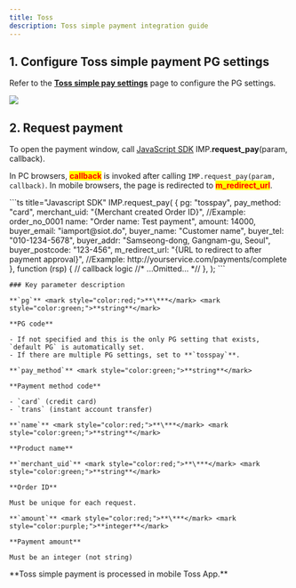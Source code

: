 ```yaml
---
title: Toss
description: Toss simple payment integration guide
---
```



## 1. Configure Toss simple payment PG settings

Refer to the [**Toss simple pay settings**](../../ready/2-pg/pg/undefined-1) page
to configure the PG settings.

![](</gitbook-assets/en/screenshot 2022-06-05 1.29.25.png>)

## 2. Request payment

To open the payment window, call [JavaScript SDK](../../sdk/javascript-sdk/readme)
IMP.**request\_pay**(param, callback).

In PC browsers, <mark style="color:red;">**callback**</mark> is invoked after calling `IMP.request_pay(param, callback)`.
In mobile browsers, the page is redirected to <mark style="color:red;">**m\_redirect\_url**</mark>.

<Tabs>
  <Tab title="General payment request">
    ```ts title="Javascript SDK"
    IMP.request_pay(
      {
        pg: "tosspay",
        pay_method: "card",
        merchant_uid: "{Merchant created Order ID}", //Example: order_no_0001
        name: "Order name: Test payment",
        amount: 14000,
        buyer_email: "iamport@siot.do",
        buyer_name: "Customer name",
        buyer_tel: "010-1234-5678",
        buyer_addr: "Samseong-dong, Gangnam-gu, Seoul",
        buyer_postcode: "123-456",
        m_redirect_url: "{URL to redirect to after payment approval}", //Example: http://yourservice.com/payments/complete
      },
      function (rsp) {
        // callback logic
        //* ...Omitted... *//
      },
    );
    ```

    ### Key parameter description

    **`pg`** <mark style="color:red;">**\***</mark> <mark style="color:green;">**string**</mark>

    **PG code**

    - If not specified and this is the only PG setting that exists, `default PG` is automatically set.
    - If there are multiple PG settings, set to **`tosspay`**.

    **`pay_method`** <mark style="color:green;">**string**</mark>

    **Payment method code**

    - `card` (credit card)
    - `trans` (instant account transfer)

    **`name`** <mark style="color:red;">**\***</mark> <mark style="color:green;">**string**</mark>

    **Product name**

    **`merchant_uid`** <mark style="color:red;">**\***</mark> <mark style="color:green;">**string**</mark>

    **Order ID**

    Must be unique for each request.

    **`amount`** <mark style="color:red;">**\***</mark> <mark style="color:purple;">**integer**</mark>

    **Payment amount**

    Must be an integer (not string)
  </Tab>
</Tabs>

<Hint style="info">
  **Toss simple payment is processed in mobile Toss App.**
</Hint>
